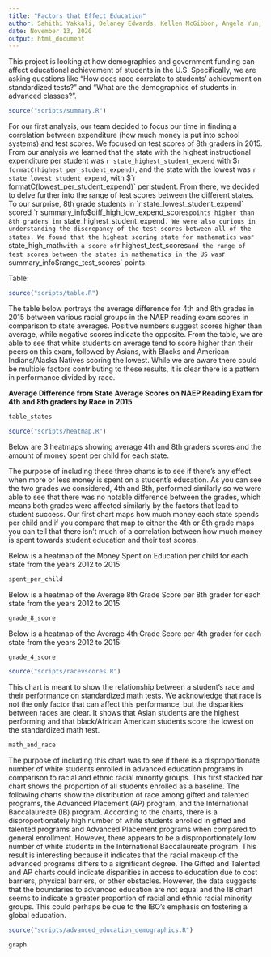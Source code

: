 ```yaml
---
title: "Factors that Effect Education"
author: Sahithi Yakkali, Delaney Edwards, Kellen McGibbon, Angela Yun, and Brian Park
date: November 13, 2020
output: html_document
---
```

This project is looking at how demographics and government funding can affect educational achievement of students in the U.S. Specifically, we are asking questions like “How does race correlate to students’ achievement on standardized tests?” and “What are the demographics of students in advanced classes?”.

```r
source("scripts/summary.R")
```

For our first analysis, our team decided to focus our time in finding a correlation between expenditure (how much money is put into school systems) and test scores. We focused on test scores of 8th graders in 2015. From our analysis we learned that the state with the highest instructional expenditure per student was `r state_highest_student_expend` with $`r formatC(highest_per_student_expend)`, and the state with the lowest was `r state_lowest_student_expend`, with $`r formatC(lowest_per_student_expend)` per student. From there, we decided to delve further into the range of test scores between the different states. To our surprise, 8th grade students in `r state_lowest_student_expend` scored `r summary_info$diff_high_low_expend_scores` points higher than 8th graders in `r state_highest_student_expend`. We were also curious in understanding the discrepancy of the test scores between all of the states. We found that the highest scoring state for mathematics was `r state_high_math` with a score of `r highest_test_scores` and the range of test scores between the states in mathematics in the US was `r summary_info$range_test_scores` points.

Table:
```r
source("scripts/table.R")
```

The table below portrays the average difference for 4th and 8th grades in 2015 between various racial groups in the NAEP reading exam scores in comparison to state averages. Positive numbers suggest scores higher than average, while negative scores indicate the opposite. From the table, we are able to see that white students on average tend to score higher than their peers on this exam, followed by Asians, with Blacks and American Indians/Alaska Natives scoring the lowest. While we are aware there could be multiple factors contributing to these results, it is clear there is a pattern in performance divided by race. 

**Average Difference from State Average Scores on NAEP Reading Exam for 4th and 
8th graders by Race in 2015**

```r
table_states
```

```r
source("scripts/heatmap.R")
```

Below are 3 heatmaps showing average 4th and 8th graders scores and the amount of money spent per child for each state. 

The purpose of including these three charts is to see if there's any effect when more or less money is spent on a student's education. As you can see the two grades we considered, 4th and 8th, performed similarly so we were able to see that there was no notable difference between the grades, which means both grades were affected similarly by the factors that lead to student success. Our first chart maps how much money each state spends per child and if you compare that map to either the 4th or 8th grade maps you can tell that there isn't much of a correlation between how much money is spent towards student education and their test scores.

Below is a heatmap of the Money Spent on Education per child for each state from the years 2012 to 2015:

```r
spent_per_child
```

Below is a heatmap of the Average 8th Grade Score per 8th grader for each state from the years 2012 to 2015:

```r
grade_8_score
```

Below is a heatmap of the Average 4th Grade Score per 4th grader for each state from the years 2012 to 2015:


```r
grade_4_score
```

```r
source("scripts/racevscores.R")
```

This chart is meant to show the relationship between a student's race and their performance on standardized math tests. We acknowledge that race is not the only factor that can affect this performance, but the disparities between races are clear. It shows that Asian students are the highest performing and that black/African American students score the lowest on the standardized math test. 
```r
math_and_race
```

The purpose of including this chart was to see if there is a disproportionate number of white students enrolled in advanced education programs in comparison to racial and ethnic racial minority groups. This first stacked bar chart shows the proportion of all students enrolled as a baseline. The following charts show the distribution of race among gifted and talented programs, the Advanced Placement (AP) program, and the International Baccalaureate (IB) program. According to the charts, there is a disproportionately high number of white students enrolled in gifted and talented programs and Advanced Placement programs when compared to general enrollment. However, there appears to be a disproportionately low number of white students in the International Baccalaureate program. This result is interesting because it indicates that the racial makeup of the advanced programs differs to a significant degree. The Gifted and Talented and AP charts could indicate disparities in access to education due to cost barriers, physical barriers, or other obstacles. However, the data suggests that the boundaries to advanced education are not equal and the IB chart seems to indicate a greater proportion of racial and ethnic racial minority groups. This could perhaps be due to the IBO’s emphasis on fostering a global education.

```r
source("scripts/advanced_education_demographics.R")
```
```r
graph
```